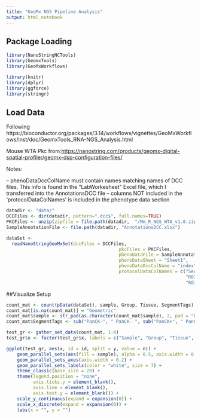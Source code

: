```yaml
---
title: "GeoMx NGS Pipeline Analysis"
output: html_notebook
---
```


## Package Loading

```r
library(NanoStringNCTools)
library(GeomxTools)
library(GeoMxWorkflows)

library(knitr)
library(dplyr)
library(ggforce)
library(stringr)
```

## Load Data

Following https://bioconductor.org/packages/3.14/workflows/vignettes/GeoMxWorkflows/inst/doc/GeomxTools_RNA-NGS_Analysis.html

Mouse WTA Pkc from:<https://nanostring.com/products/geomx-digital-spatial-profiler/geomx-dsp-configuration-files/>

Notes:

-- phenoDataDccColName must contain names matching names of DCC files. This info is found in the "LabWorkesheet" Excel file, which I transferred into the AnnotationsDCC file
-- columns NOT included in the 'protocolDataColNames' is included in the phenotype data section

```r
datadir <- "data/"
DCCFiles <- dir(datadir, pattern=".dcc$", full.names=TRUE)
PKCFiles <- unzip(zipfile = file.path(datadir,  "/Mm_R_NGS_WTA_v1.0.zip"))
SampleAnnotationFile <- file.path(datadir, "AnnotationsDCC.xlsx")

dataSet <-
  readNanoStringGeoMxSet(dccFiles = DCCFiles,
                                          pkcFiles = PKCFiles,
                                          phenoDataFile = SampleAnnotationFile,
                                          phenoDataSheet = "Sheet1",
                                          phenoDataDccColName = "index",
                                          protocolDataColNames = c("Segment_Name_Label_",
                                                                   "ROIComments",
                                                                   "ROI_Label_"))
```

##Visualize Setup
```r
count_mat <- count(pData(dataSet), sample, Group, Tissue, SegmentTags)
count_mat[is.na(count_mat)] = "Geometric"
count_mat$sample <- str_pad(as.character(count_mat$sample), 2, pad = "0")
count_mat$SegmentTags <- sub("PanCK-", " PanCK- ", sub("PanCK+", " PanCK+ ", count_mat$SegmentTags, fixed = TRUE), fixed = TRUE)

test_gr <- gather_set_data(count_mat, 1:4)
test_gr$x <- factor(test_gr$x, labels = c("Sample", "Group", "Tissue", "Segment \n Tag"), levels = c("1", "2", "3", "4"))

ggplot(test_gr, aes(x, id = id, split = y, value = n)) +
    geom_parallel_sets(aes(fill = sample), alpha = 0.5, axis.width = 0.2) +
    geom_parallel_sets_axes(axis.width = 0.2) +
    geom_parallel_sets_labels(color = "white", size = 7) +
    theme_classic(base_size = 20) + 
    theme(legend.position = "none",
          axis.ticks.y = element_blank(),
          axis.line = element_blank(),
          axis.text.y = element_blank()) +
    scale_y_continuous(expand = expansion(0)) + 
    scale_x_discrete(expand = expansion(0)) +
    labs(x = "", y = "")
```